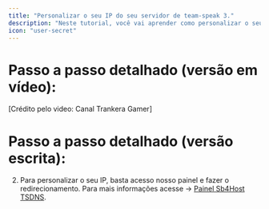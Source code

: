 ```yaml
---
title: "Personalizar o seu IP do seu servidor de team-speak 3."
description: "Neste tutorial, você vai aprender como personalizar o seu IP do seu servidor de team-speak 3."
icon: "user-secret"
---
```


# **Passo a passo detalhado (versão em vídeo):**

<!-- <iframe width="560" height="315" src="https://www.youtube.com/watch?v=5KBT8c6JeR8&t=523s" title="YouTube video player" frameborder="0" allow="accelerometer; autoplay; clipboard-write; encrypted-media; gyroscope; picture-in-picture; web-share" referrerpolicy="strict-origin-when-cross-origin" allowfullscreen></iframe> !-->

[Crédito pelo video: Canal Trankera Gamer]

# **Passo a passo detalhado (versão escrita):**

2. Para personalizar o seu IP, basta acesso nosso painel e fazer o redirecionamento. Para mais informações acesse -> [Painel Sb4Host TSDNS](https://sb4.host/tsdns/criar.php).



